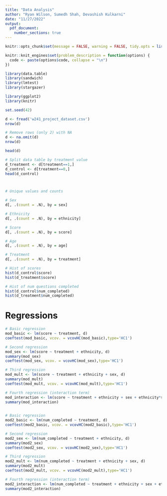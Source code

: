```yaml
---
title: "Data Analysis"
author: "Ryan Wilson, Sumedh Shah, Devashish Kulkarni"
date: "11/27/2022"
output: 
  pdf_document: 
    number_sections: true
---
```

```r
knitr::opts_chunk$set(message = FALSE, warning = FALSE, tidy.opts = list(width.cutoff = 60), tidy = TRUE )

knitr::knit_engines$set(problem_description = function(options) {
  code <- paste(options$code, collapse = "\n")
})
```

```r
library(data.table)
library(sandwich)
library(lmtest)
library(stargazer) 

library(ggplot2)
library(knitr)

set.seed(42)
```



```r
d <- fread('w241_project_dataset.csv')
nrow(d)

# Remove rows (only 2) with NA
d <- na.omit(d)
nrow(d)

head(d)

```
```r

# Split data table by treatment value
d_treatment <- d[treatment==1,]
d_control <- d[treatment==0,]
head(d_control)



# Unique values and counts

# Sex
d[, .(count = .N), by = sex]

# Ethnicity
d[, .(count = .N), by = ethnicity]

# Score
d[, .(count = .N), by = score]

# Age
d[, .(count = .N), by = age]

# Treatment
d[, .(count = .N), by = treatment]

# Hist of scores
hist(d_control$score)
hist(d_treatment$score)

# Hist of num questions completed
hist(d_control$num_completed)
hist(d_treatment$num_completed)
```
# Regressions

```r

# Basic regression
mod_basic <- lm(score ~ treatment, d)
coeftest(mod_basic, vcov. = vcovHC(mod_basic),type='HC1')

# Second regression
mod_sex <- lm(score ~ treatment + ethnicity, d)
summary(mod_sex)
coeftest(mod_sex, vcov. = vcovHC(mod_sex),type='HC1')

# Third regression
mod_mult <- lm(score ~ treatment + ethnicity + sex, d)
summary(mod_mult)
coeftest(mod_mult, vcov. = vcovHC(mod_mult),type='HC1')

# Fourth regression (interaction term)
mod_interaction <- lm(score ~ treatment + ethnicity + sex + ethnicity*sex, d)
summary(mod_interaction)
    


```
```r

# Basic regression
mod2_basic <- lm(num_completed ~ treatment, d)
coeftest(mod2_basic, vcov. = vcovHC(mod2_basic),type='HC1')

# Second regression
mod2_sex <- lm(num_completed ~ treatment + ethnicity, d)
summary(mod2_sex)
coeftest(mod2_sex, vcov. = vcovHC(mod2_sex),type='HC1')

# Third regression
mod2_mult <- lm(num_completed ~ treatment + ethnicity + sex, d)
summary(mod2_mult)
coeftest(mod2_mult, vcov. = vcovHC(mod2_mult),type='HC1')

# Fourth regression (interaction term)
mod2_interaction <- lm(num_completed ~ treatment + ethnicity + sex + ethnicity*sex, d)
summary(mod2_interaction)
    


```

